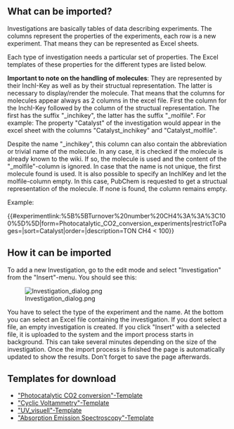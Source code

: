 == What can be imported? ==
Investigations are basically tables of data describing experiments. The columns represent the properties of the experiments, each row is a new experiment. That means they can be represented as Excel sheets.

Each type of investigation needs a particular set of properties. The Excel templates of these properties for the different types are listed below.

'''Important to note on the handling of molecules''': They are represented by their InchI-Key as well as by their structual representation. The latter is necessary to display/render the molecule. That means that the columns for molecules appear always as 2 columns in the excel file. First the column for the InchI-Key followed by the column of the structual representation. The first has the suffix "_inchikey", the latter has the suffix "_molfile". For example: The property "Catalyst" of the investigation would appear in the excel sheet with the columns "Catalyst_inchikey" and "Catalyst_molfile".

Despite the name "_inchikey", this column can also contain the abbreviation or trivial name of the molecule. In any case, it is checked if the molecule is already known to the wiki. If so, the molecule is used and the content of the "_molfile"-column is ignored. In case that the name is not unique, the first molecule found is used. It is also possible to specify an InchIKey and let the molfile-column empty. In this case, PubChem is requested to get a structual representation of the molecule. If none is found, the column remains empty.

;Example:
{{#experimentlink:%5B%5BTurnover%20number%20CH4%3A%3A%3C100%5D%5D|form=Photocatalytic_CO2_conversion_experiments|restrictToPages=|sort=Catalyst|order=|description=TON CH4 < 100}}

== How it can be imported ==
To add a new Investigation, go to the edit mode and select "Investigation" from the "Insert"-menu. You should see this:

[[Image:Investigation_dialog.png]]

You have to select the type of the experiment and the name. At the bottom you can select an Excel file containing the investigation. If you dont select a file, an empty investigation is created. If you click "Insert" with a selected file, it is uploaded to the system and the import process starts in background. This can take several minutes depending on the size of the investigation. Once the import process is finished the page is automatically updated to show the results. Don't forget to save the page afterwards.

== Templates for download==
*[[Media:Photocatalytic CO2 conversion Template_New.xlsx|"Photocatalytic CO2 conversion"-Template]]
*[[Media:Cyclic_Voltammetry_Template.xlsx|"Cyclic Voltammetry"-Template]]
*[[Media:UV_vis_Template.xlsx|"UV_visuell"-Template]]
*[[Media:Absorption_Emission_Spectroscopy_template.xlsx|"Absorption Emission Spectroscopy"-Template]]
